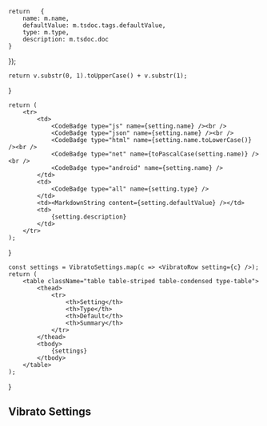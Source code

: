 

    return   {
        name: m.name,
        defaultValue: m.tsdoc.tags.defaultValue,
        type: m.type,
        description: m.tsdoc.doc
    }
});

    return v.substr(0, 1).toUpperCase() + v.substr(1);
}

    return (
        <tr>
            <td>
                <CodeBadge type="js" name={setting.name} /><br />
                <CodeBadge type="json" name={setting.name} /><br />
                <CodeBadge type="html" name={setting.name.toLowerCase()} /><br />
                <CodeBadge type="net" name={toPascalCase(setting.name)} /><br />
                <CodeBadge type="android" name={setting.name} />
            </td>
            <td>
                <CodeBadge type="all" name={setting.type} />
            </td>
            <td><MarkdownString content={setting.defaultValue} /></td>
            <td>
                {setting.description}
            </td>
        </tr>
    );
}

    const settings = VibratoSettings.map(c => <VibratoRow setting={c} />);
    return (
        <table className="table table-striped table-condensed type-table">
            <thead>
                <tr>
                    <th>Setting</th>
                    <th>Type</th>
                    <th>Default</th>
                    <th>Summary</th>
                </tr>
            </thead>    
            <tbody> 
                {settings}
            </tbody>
        </table>
    );
}

## Vibrato Settings

<VibratoTable />